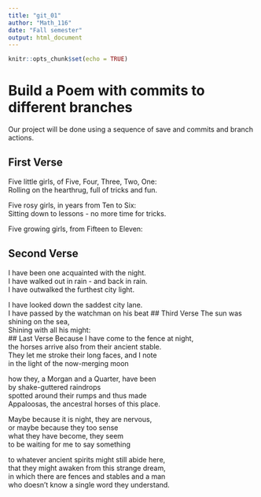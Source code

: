 ---
title: "git_01"
author: "Math_116"
date: "Fall semester"
output: html_document
---

```{r setup, include=FALSE}
knitr::opts_chunk$set(echo = TRUE)
```
# Build a Poem with commits to different branches
Our project will be done using a sequence of save and commits and branch actions.
<!-- Do not modify or change any text in "!--" bracketed areas such as this --- these are instructions to
you, if you change any of this the git program will notice it and compromise your git merging strategy !-->

## First Verse 
<!--Put the first five lines of a poem by Lewis Carrol in this section!-->
Five little girls, of Five, Four, Three, Two, One:  
Rolling on the hearthrug, full of tricks and fun.   
  
Five rosy girls, in years from Ten to Six:  
Sitting down to lessons - no more time for tricks.   
  
Five growing girls, from Fifteen to Eleven:  

## Second Verse
<!--Put the first five lines of a poem by Robert Frost here!-->
I have been one acquainted with the night.  
I have walked out in rain - and back in rain.  
I have outwalked the furthest city light.  
  
I have looked down the saddest city lane.  
I have passed by the watchman on his beat 
## Third Verse
<!--Put the first two verses of The Walrus and the Carpenter here!-->
The sun was shining on the sea,  
Shining with all his might:  
## Last Verse
<!--Put a short poem of your choice 8-20 lines,here!-->
Because I have come to the fence at night,   
the horses arrive also from their ancient stable.   
They let me stroke their long faces, and I note   
in the light of the now-merging moon  
  
how they, a Morgan and a Quarter, have been   
by shake-guttered raindrops   
spotted around their rumps and thus made   
Appaloosas, the ancestral horses of this place.  
  
Maybe because it is night, they are nervous,   
or maybe because they too sense   
what they have become, they seem   
to be waiting for me to say something  
  
to whatever ancient spirits might still abide here,   
that they might awaken from this strange dream,   
in which there are fences and stables and a man   
who doesn’t know a single word they understand.  